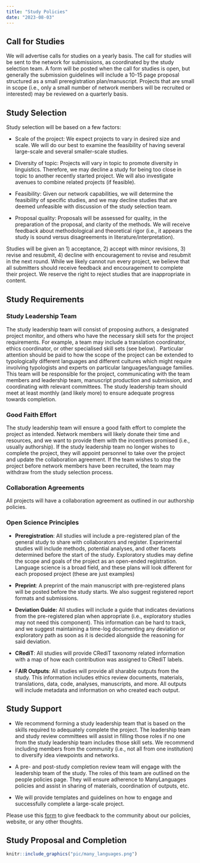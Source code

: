 ```yaml
---
title: "Study Policies"
date: "2023-08-03"
---
```


## Call for Studies

We will advertise calls for studies on a yearly basis. The call for studies will be sent to the network for submissions, as coordinated by the study selection team. A form will be posted when the call for studies is open, but generally the submission guidelines will include a 10-15 page proposal structured as a small preregistration plan/manuscript. Projects that are small in scope (i.e., only a small number of network members will be recruited or interested) may be reviewed on a quarterly basis.

## Study Selection

Study selection will be based on a few factors:

-   Scale of the project: We expect projects to vary in desired size and scale. We will do our best to examine the feasibility of having several large-scale and several smaller-scale studies.

-   Diversity of topic: Projects will vary in topic to promote diversity in linguistics. Therefore, we may decline a study for being too close in topic to another recently started project. We will also investigate avenues to combine related projects (if feasible).

-   Feasibility: Given our network capabilities, we will determine the feasibility of specific studies, and we may decline studies that are deemed unfeasible with discussion of the study selection team.

-   Proposal quality: Proposals will be assessed for quality, in the preparation of the proposal, and clarity of the methods. We will receive feedback about methodological and theoretical rigor (i.e., it appears the study is sound versus disagreements in literature/interpretation).

Studies will be given an 1) acceptance, 2) accept with minor revisions, 3) revise and resubmit, 4) decline with encouragement to revise and resubmit in the next round. While we likely cannot run every project, we believe that all submitters should receive feedback and encouragement to complete their project. We reserve the right to reject studies that are inappropriate in content.

## Study Requirements

### Study Leadership Team

The study leadership team will consist of proposing authors, a designated project monitor, and others who have the necessary skill sets for the project requirements. For example, a team may include a translation coordinator, ethics coordinator, or other specialised skill sets (see below).  Particular attention should be paid to how the scope of the project can be extended to typologically different languages and different cultures which might require involving typologists and experts on particular languages/language families. This team will be responsible for the project, communicating with the team members and leadership team, manuscript production and submission, and coordinating with relevant committees. The study leadership team should meet at least monthly (and likely more) to ensure adequate progress towards completion.

### Good Faith Effort

The study leadership team will ensure a good faith effort to complete the project as intended. Network members will likely donate their time and resources, and we want to provide them with the incentives promised (i.e., usually authorship). If the study leadership team no longer wishes to complete the project, they will appoint personnel to take over the project and update the collaboration agreement. If the team wishes to stop the project before network members have been recruited, the team may withdraw from the study selection process.

### Collaboration Agreements

All projects will have a collaboration agreement as outlined in our authorship policies.

### Open Science Principles

-   **Preregistration**: All studies will include a pre-registered plan of the general study to share with collaborators and register. Experimental studies will include methods, potential analyses, and other facets determined before the start of the study. Exploratory studies may define the scope and goals of the project as an open-ended registration. Language science is a broad field, and these plans will look different for each proposed project (these are just examples)

-   **Preprint**: A preprint of the main manuscript with pre-registered plans will be posted before the study starts. We also suggest registered report formats and submissions.

-   **Deviation Guide:** All studies will include a guide that indicates deviations from the pre-registered plan when appropriate (i.e., exploratory studies may not need this component). This information can be hard to track, and we suggest maintaining a time-log documenting any deviation or exploratory path as soon as it is decided alongside the reasoning for said deviation.

-   **CRediT**: All studies will provide CRediT taxonomy related information with a map of how each contribution was assigned to CRediT labels.

-   F**AIR Outputs**: All studies will provide all sharable outputs from the study. This information includes ethics review documents, materials, translations, data, code, analyses, manuscripts, and more. All outputs will include metadata and information on who created each output.

## Study Support

-   We recommend forming a study leadership team that is based on the skills required to adequately complete the project. The leadership team and study review committees will assist in filling those roles if no one from the study leadership team includes those skill sets. We recommend including members from the community (i.e., not all from one institution) to diversify idea viewpoints and networks.

-   A pre- and post-study completion review team will engage with the leadership team of the study. The roles of this team are outlined on the people policies page. They will ensure adherence to ManyLanguages policies and assist in sharing of materials, coordination of outputs, etc.

-   We will provide templates and guidelines on how to engage and successfully complete a large-scale project.

Please use this [form](https://forms.gle/9mHjddrMFGzJzVLa8) to give feedback to the community about our policies, website, or any other thoughts.

## Study Proposal and Completion

```r
knitr::include_graphics("pic/many_languages.png")
```

